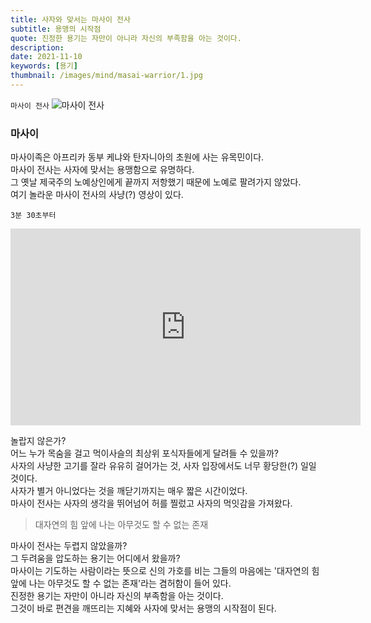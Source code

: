 ```yaml
---
title: 사자와 맞서는 마사이 전사
subtitle: 용맹의 시작점
quote: 진정한 용기는 자만이 아니라 자신의 부족함을 아는 것이다.
description: 
date: 2021-11-10
keywords: [용기]
thumbnail: /images/mind/masai-warrior/1.jpg
---
```


`마사이 전사`
![마사이 전사](/images/mind/masai-warrior/1.jpg)

### 마사이
마사이족은 아프리카 동부 케냐와 탄자니아의 초원에 사는 유목민이다.  
마사이 전사는 사자에 맞서는 용맹함으로 유명하다.  
그 옛날 제국주의 노예상인에게 끝까지 저항했기 때문에 노예로 팔려가지 않았다.  
여기 놀라운 마사이 전사의 사냥(?) 영상이 있다.  

`3분 30초부터`
<iframe width="560" height="315" src="https://www.youtube.com/embed/Mg0EFw7sPSo?start=210" title="Ils volent le repas de 15 lions affamés ! - ZAPPING NOMADE" frameborder="0" allow="accelerometer; autoplay; clipboard-write; encrypted-media; gyroscope; picture-in-picture; web-share" referrerpolicy="strict-origin-when-cross-origin" allowfullscreen></iframe>

놀랍지 않은가?  
어느 누가 목숨을 걸고 먹이사슬의 최상위 포식자들에게 달려들 수 있을까?  
사자의 사냥한 고기를 잘라 유유히 걸어가는 것, 사자 입장에서도 너무 황당한(?) 일일 것이다.  
사자가 별거 아니었다는 것을 깨닫기까지는 매우 짧은 시간이었다.  
마사이 전사는 사자의 생각을 뛰어넘어 허를 찔렀고 사자의 먹잇감을 가져왔다.

> 대자연의 힘 앞에 나는 아무것도 할 수 없는 존재

마사이 전사는 두렵지 않았을까?  
그 두려움을 압도하는 용기는 어디에서 왔을까?  
마사이는 기도하는 사람이라는 뜻으로 신의 가호를 비는 그들의 마음에는 '대자연의 힘 앞에 나는 아무것도 할 수 없는 존재'라는 겸허함이 들어 있다.  
진정한 용기는 자만이 아니라 자신의 부족함을 아는 것이다.  
그것이 바로 편견을 깨뜨리는 지혜와 사자에 맞서는 용맹의 시작점이 된다.